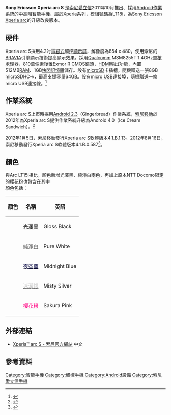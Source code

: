 {{Infobox Mobile
|name           = Sony Ericsson Xperia arc S
|image          = Sony Ericsson Xperia arc S 20120421.JPG
|imagesize      = 220px
|manufacturer   = [[索尼愛立信|索尼愛立信]]
|available      = 2011年10月
| predecessor   = [[Sony_Ericsson_Xperia_Arc|Sony Ericsson Xperia Arc]]
| successor     = 
| form          = 
|status         = 已公佈
|screen         = 4.2 [[吋|in.]] 854×480
|camera         = 810萬[[像素|像素]] Exmor R [[CMOS|CMOS]]主攝像頭
|operatingsystem = Android 2.3<small>（2011年10月上市搭載）</small>，現時可升級Android 4.0（Ice Cream Sandwich）
|input          = 電容[[觸摸屏|觸摸屏]]
|size         =  125.0 × 63.0 × 7.0 mm 
|weight  =  117 g
|cpu            = [[Qualcomm|Qualcomm]] MSM8255T 1.4[[GHz|GHz]] [[單核|單核]]
| gpu          = Adreno 205
|memory     = 1 GB [[閃存|閃存]]<br />512 MB [[隨機存取記憶體|RAM]]
| battery      = 1500 [[mAh|mAh]]
}}

'''Sony Ericsson Xperia arc S''' 是[[索尼愛立信|索尼愛立信]]2011年10月推出、採用[[Android|Android]][[作業系統|作業系統]]的中高階[[智能手機|智能手機]]，屬於[[Xperia|Xperia]]系列，[[模組|模組]]號碼為LT18i，為[[Sony_Ericsson_Xperia_arc|Sony Ericsson Xperia arc]]的升級改良版本。

==硬件==
Xperia arc S採用4.2吋[[電容式|電容式]]觸控[[顯示屏|顯示屏]]，解像度為854 x 480，使用索尼的[[BRAVIA|BRAVIA]]引擎顯示技術提高顯示效果。採用[[Qualcomm|Qualcomm]] MSM8255T 1.4GHz[[單核|單核]][[處理器|處理器]]，810萬像素後置Exmor R CMOS[[鏡頭|鏡頭]]，[[HDMI|HDMI]]輸出功能，內置512MB[[隨機存取記憶體|RAM]]、1GB[[快閃記憶體|快閃記憶體]]儲存。設有[[microSD|microSD]]卡插槽，隨機贈送一張8GB [[microSDHC|microSDHC]]卡，最高支援容量64GB。設有[[micro_USB|micro USB]]連接埠，隨機贈送一條micro USB連接線。<ref>{{Cite web |url=http://www.sonymobile.com/global-zh/products/phones/xperia-arc-s/specifications/ |title=存档副本 |accessdate=2012-03-20 |archive-date=2014-09-06 |archive-url=https://web.archive.org/web/20140906180139/http://www.sonymobile.com/global-zh/products/phones/xperia-arc-s/specifications/ |dead-url=no }}</ref>

==作業系統==
{{multiple image
   | align     = right
   | footer    = 已升級為Android 4.0.4的Xperia arc S台灣白色版
   | image1    = 2011 SEMC LT18i TWPW face.jpg
   | width1    = 200
   | caption1  = 正面外觀
   | image2    = Android 4.0.4 at SEMC LT18i about 2012-07-06.png
   | caption2  = Android版本資訊
   | width2    = 150
}}

Xperia arc S上市時採用[[Android_2.3|Android 2.3]]（Gingerbread）作業系統，[[索尼移動|索尼移動]]於2012年為Xperia arc S提供作業系統升級為Android 4.0（Ice Cream Sandwich）。<ref>{{cite web |url=http://www.sogi.com.tw/newforum/article_list.aspx?Topic_ID=6179933 |title=存档副本 |accessdate=2012-03-20 |deadurl=yes |archiveurl=https://web.archive.org/web/20120118060829/http://www.sogi.com.tw/newforum/article_list.aspx?topic_ID=6179933 |archivedate=2012-01-18 }}</ref>

2012年1月5日，索尼移動發行Xperia arc S軟體版本4.1.B.1.13。2012年8月16日，索尼移動發行Xperia arc S軟體版本4.1.B.0.587<ref>{{Cite web |url=http://www.sonymobile.com/global-zh/software/phones/xperia-arc-s/ |title=存档副本 |accessdate=2012-08-29 |archive-date=2013-02-12 |archive-url=https://web.archive.org/web/20130212045324/http://www.sonymobile.com/global-zh/software/phones/xperia-arc-s/ |dead-url=no }}</ref>。

==顏色==
與Arc LT15i相比，顏色新增光澤黑、純淨白兩色，再加上原本NTT Docomo限定的櫻花粉也包含在其中<br />
顏色包括：
{| class="wikitable + sortable"
|-
!顏色!!名稱!!英語
|-
|bgcolor="#000000"| ||[[光澤黑|<font color="#000000">光澤黑</font>]]||Gloss Black
|-
|bgcolor="#FFFFFF"| ||[[純淨白|<font color="#696969">純淨白</font>]]||Pure White
|-
|bgcolor="#00003D"| ||[[夜空藍|<font color="#00003D">夜空藍</font>]]||Midnight Blue
|-
|bgcolor="#BFBFBF"| ||[[迷濛銀|<font color="#BFBFBF">迷濛銀</font>]]||Misty Silver
|-
|bgcolor="#FF0080"| ||[[櫻花粉|<font color=#FF0080>櫻花粉</font>]]||Sakura Pink
|}

==外部連結==
*[http://www.sonymobile.com/global-zh/products/phones/xperia-arc-s/ Xperia™ arc S - 索尼官方網站]{{Wayback|url=http://www.sonymobile.com/global-zh/products/phones/xperia-arc-s/ |date=20130212010822 }} 中文

==參考資料==
<references />

{{commonscat|Sony Ericsson Xperia arc S|Xperia arc S}}

{{SEphones}}


[[Category:智能手機|Category:智能手機]]
[[Category:觸控手機|Category:觸控手機]]
[[Category:Android設備|Category:Android設備]]
[[Category:索尼愛立信手機|Category:索尼愛立信手機]]